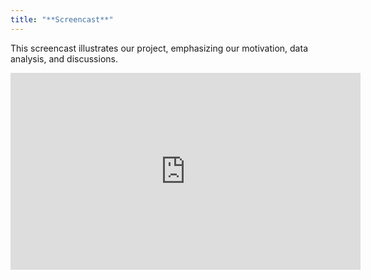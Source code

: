 ```yaml
---
title: "**Screencast**"
---
```


This screencast illustrates our project, emphasizing our motivation, data analysis, and discussions.

<iframe width="560" height="315" src="https://www.youtube.com/embed/P7qyeymp92I" frameborder="0" allow="accelerometer; autoplay; encrypted-media; gyroscope; picture-in-picture" allowfullscreen></iframe>

